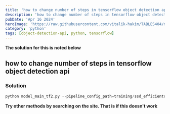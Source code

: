 ```yaml
---
title: 'how to change number of steps in tensorflow object detection api'
description: 'how to change number of steps in tensorflow object detection api'
pubDate: 'Apr 16 2024'
heroImage: 'https://raw.githubusercontent.com/vitalik-hakim/TABLES404/main/error_b/python.jpg'
category: 'python'
tags: [object-detection-api, python, tensorflow]
---
```


**The solution for this is noted below**

## how to change number of steps in tensorflow object detection api

### Solution

```python
python model_main_tf2.py --pipeline_config_path=training/ssd_efficientdet_d0_512x512_coco17_tpu-8.config --num_train_steps=5000 --model_dir=training --alsologtostderr
```

**Try other methods by searching on the site. That is if this doesn't work**
